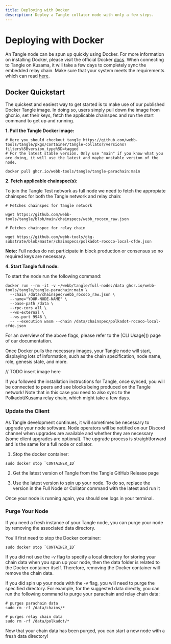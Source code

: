 ```yaml
---
title: Deploying with Docker
description: Deploy a Tangle collator node with only a few steps.
---
```



# Deploying with Docker

An Tangle node can be spun up quickly using Docker. For more information on installing Docker,
please visit the official Docker [docs](https://docs.docker.com/get-docker/). When connecting to Tangle on Kusama, it will take a few days to completely
sync the embedded relay chain. Make sure that your system meets the requirements which can read [here](https://docs.webb.tools/v1/node-operators/run-node/overview/#requirements).

## Docker Quickstart

The quickest and easiest way to get started is to make use of our published Docker Tangle image. In doing so, users simply pull down the image from ghcr.io, 
set their keys, fetch the applicable chainspec and run the start command to get up and running. 

**1. Pull the Tangle Docker image:** 

```
# Here you should checkout tangle https://github.com/webb-tools/tangle/pkgs/container/tangle-collator/versions?filters%5Bversion_type%5D=tagged
# For the latest stable version. Only use "main" if you know what you are doing, it will use the latest and maybe unstable version of the node. 
 
docker pull ghcr.io/webb-tools/tangle/tangle-parachain:main
```

**2. Fetch applicable chainspec(s):**

To join the Tangle Test network as full node we need to fetch the appropiate chainspec for both the Tangle network and relay chain: 

```
# Fetches chainspec for Tangle network
 
wget https://github.com/webb-tools/tangle/blob/main/chainspecs/webb_rococo_raw.json
```

```
# Fetches chainspec for relay chain
 
wget https://github.com/webb-tools/dkg-substrate/blob/master/chainspecs/polkadot-rococo-local-cfde.json
```

**Note:** Full nodes do not participate in block production or consensus so no required keys are necessary.

**4. Start Tangle full node:**

To start the node run the following command:

```
docker run --rm -it -v ~/webb/tangle/full-node:/data ghcr.io/webb-tools/tangle/tangle-parachain:main \
  --chain /data/chainspec/webb_rococo_raw.json \
  --name="YOUR-NODE-NAME" \
  --base-path /data \
  --rpc-cors all \
  --ws-external \
  --ws-port 9946 \
  -- --execution wasm --chain /data/chainspec/polkadot-rococo-local-cfde.json
```

<Callout type="info">
  For an overview of the above flags, please refer to the [CLI Usage]() page of our documentation.
</Callout>

Once Docker pulls the necessary images, your Tangle node will start, displaying lots of information, 
such as the chain specification, node name, role, genesis state, and more.

// TODO insert image here

If you followed the installation instructions for Tangle, once synced, you will be connected to peers and see 
blocks being produced on the Tangle network! Note that in this case you need to also sync to the Polkadot/Kusama 
relay chain, which might take a few days.

### Update the Client
As Tangle development continues, it will sometimes be necessary to upgrade your node software. Node operators will be notified 
on our Discord channel when upgrades are available and whether they are necessary (some client upgrades are optional). 
The upgrade process is straightforward and is the same for a full node or collator.

1. Stop the docker container:
```
sudo docker stop `CONTAINER_ID`
```

2. Get the latest version of Tangle from the Tangle GitHub Release page

3. Use the latest version to spin up your node. To do so, replace the version in the Full Node or Collator command with the latest and run it

Once your node is running again, you should see logs in your terminal.

### Purge Your Node
If you need a fresh instance of your Tangle node, you can purge your node by removing the associated data directory.

You'll first need to stop the Docker container:
```
sudo docker stop `CONTAINER_ID`
```

If you did not use the -v flag to specify a local directory for storing your chain data when you spun up your node, then the data folder is related 
to the Docker container itself. Therefore, removing the Docker container will remove the chain data.

If you did spin up your node with the -v flag, you will need to purge the specified directory. For example, for the suggested data directly, 
you can run the following command to purge your parachain and relay chain data:

```
# purges parachain data
sudo rm -rf /data/chains/*
```

```
# purges relay chain data
sudo rm -rf /data/polkadot/*
```

Now that your chain data has been purged, you can start a new node with a fresh data directory! 